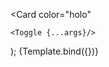 

<Meta title="Form" component={Toggle} />

  <Card
    color="holo"
  >
    <Toggle {...args}/>
  </Card>
);

<Title>Form</Title>

<Canvas>
    <Story
        name="Checkbox (Toggle)"
        args={{
            label: "Checkbox",
            color: 'black',
            disabled: false,
            direction: "horizontal",
        }}
    >
        {Template.bind({})}
    </Story>
</Canvas>
